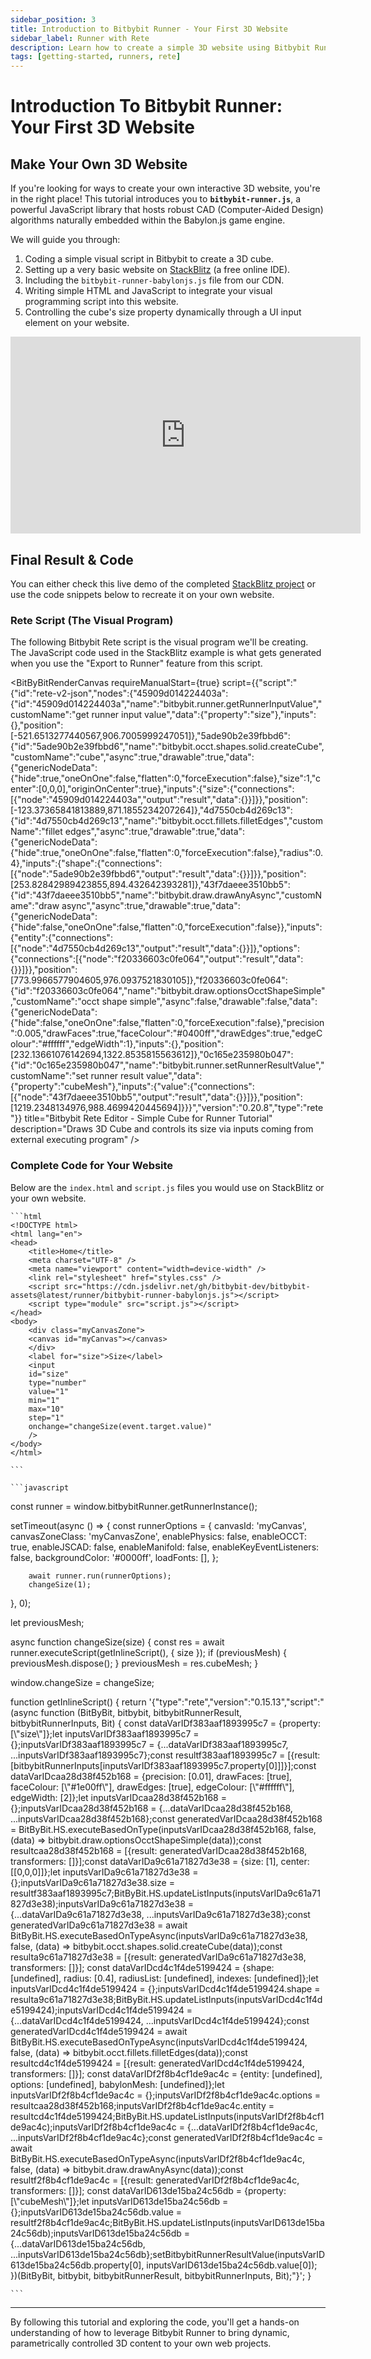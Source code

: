 ```yaml
---
sidebar_position: 3
title: Introduction to Bitbybit Runner - Your First 3D Website
sidebar_label: Runner with Rete
description: Learn how to create a simple 3D website using Bitbybit Runner & Rete editor, controlling a 3D cube's size with a UI input on StackBlitz.
tags: [getting-started, runners, rete]
---
```



# Introduction To Bitbybit Runner: Your First 3D Website

## Make Your Own 3D Website

If you're looking for ways to create your own interactive 3D website, you're in the right place! This tutorial introduces you to **`bitbybit-runner.js`**, a powerful JavaScript library that hosts robust CAD (Computer-Aided Design) algorithms naturally embedded within the Babylon.js game engine.

We will guide you through:
1.  Coding a simple visual script in Bitbybit to create a 3D cube.
2.  Setting up a very basic website on [StackBlitz](https://stackblitz.com) (a free online IDE).
3.  Including the `bitbybit-runner-babylonjs.js` file from our CDN.
4.  Writing simple HTML and JavaScript to integrate your visual programming script into this website.
5.  Controlling the cube's size property dynamically through a UI input element on your website.

<div class="responsive-video-container">
  <iframe 
    width="560" 
    height="315" 
    src="https://www.youtube.com/embed/HtrgvYZK06w" 
    title="Introduction To Bitbybit Runner" 
    frameborder="0" 
    allow="accelerometer; autoplay; clipboard-write; encrypted-media; gyroscope; picture-in-picture; web-share" 
    allowfullscreen>
  </iframe>
</div>

## Final Result & Code

You can either check this live demo of the completed [StackBlitz project](https://stackblitz.com/edit/introduction-to-bitbybit-runner-tutorial) or use the code snippets below to recreate it on your own website.

<BitByBitRenderCanvas
  requireManualStart={true}
  iframeUrl="https://stackblitz.com/edit/introduction-to-bitbybit-runner-tutorial?embed=1&file=src%2Fmain.ts&theme=dark"
  title="StackBlitz - Bitbybit Runner With Rete"
/>

### Rete Script (The Visual Program)

The following Bitbybit Rete script is the visual program we'll be creating. The JavaScript code used in the StackBlitz example is what gets generated when you use the "Export to Runner" feature from this script.

<BitByBitRenderCanvas
  requireManualStart={true}
  script={{"script":"{\"id\":\"rete-v2-json\",\"nodes\":{\"45909d014224403a\":{\"id\":\"45909d014224403a\",\"name\":\"bitbybit.runner.getRunnerInputValue\",\"customName\":\"get runner input value\",\"data\":{\"property\":\"size\"},\"inputs\":{},\"position\":[-521.6513277440567,906.7005999247051]},\"5ade90b2e39fbbd6\":{\"id\":\"5ade90b2e39fbbd6\",\"name\":\"bitbybit.occt.shapes.solid.createCube\",\"customName\":\"cube\",\"async\":true,\"drawable\":true,\"data\":{\"genericNodeData\":{\"hide\":true,\"oneOnOne\":false,\"flatten\":0,\"forceExecution\":false},\"size\":1,\"center\":[0,0,0],\"originOnCenter\":true},\"inputs\":{\"size\":{\"connections\":[{\"node\":\"45909d014224403a\",\"output\":\"result\",\"data\":{}}]}},\"position\":[-123.37365841813889,871.1855234207264]},\"4d7550cb4d269c13\":{\"id\":\"4d7550cb4d269c13\",\"name\":\"bitbybit.occt.fillets.filletEdges\",\"customName\":\"fillet edges\",\"async\":true,\"drawable\":true,\"data\":{\"genericNodeData\":{\"hide\":true,\"oneOnOne\":false,\"flatten\":0,\"forceExecution\":false},\"radius\":0.4},\"inputs\":{\"shape\":{\"connections\":[{\"node\":\"5ade90b2e39fbbd6\",\"output\":\"result\",\"data\":{}}]}},\"position\":[253.82842989423855,894.432642393281]},\"43f7daeee3510bb5\":{\"id\":\"43f7daeee3510bb5\",\"name\":\"bitbybit.draw.drawAnyAsync\",\"customName\":\"draw async\",\"async\":true,\"drawable\":true,\"data\":{\"genericNodeData\":{\"hide\":false,\"oneOnOne\":false,\"flatten\":0,\"forceExecution\":false}},\"inputs\":{\"entity\":{\"connections\":[{\"node\":\"4d7550cb4d269c13\",\"output\":\"result\",\"data\":{}}]},\"options\":{\"connections\":[{\"node\":\"f20336603c0fe064\",\"output\":\"result\",\"data\":{}}]}},\"position\":[773.9966577904605,976.0937521830105]},\"f20336603c0fe064\":{\"id\":\"f20336603c0fe064\",\"name\":\"bitbybit.draw.optionsOcctShapeSimple\",\"customName\":\"occt shape simple\",\"async\":false,\"drawable\":false,\"data\":{\"genericNodeData\":{\"hide\":false,\"oneOnOne\":false,\"flatten\":0,\"forceExecution\":false},\"precision\":0.005,\"drawFaces\":true,\"faceColour\":\"#0400ff\",\"drawEdges\":true,\"edgeColour\":\"#ffffff\",\"edgeWidth\":1},\"inputs\":{},\"position\":[232.13661076142694,1322.8535815563612]},\"0c165e235980b047\":{\"id\":\"0c165e235980b047\",\"name\":\"bitbybit.runner.setRunnerResultValue\",\"customName\":\"set runner result value\",\"data\":{\"property\":\"cubeMesh\"},\"inputs\":{\"value\":{\"connections\":[{\"node\":\"43f7daeee3510bb5\",\"output\":\"result\",\"data\":{}}]}},\"position\":[1219.2348134976,988.4699420445694]}}}","version":"0.20.8","type":"rete"}}
  title="Bitbybit Rete Editor - Simple Cube for Runner Tutorial"
  description="Draws 3D Cube and controls its size via inputs coming from external executing program"
/>

### Complete Code for Your Website

Below are the `index.html` and `script.js` files you would use on StackBlitz or your own website.

<Tabs groupId="html-js-runner-example">
  <TabItem value="html" label="index.html" default>

    ```html
    <!DOCTYPE html>
    <html lang="en">
    <head>
        <title>Home</title>
        <meta charset="UTF-8" />
        <meta name="viewport" content="width=device-width" />
        <link rel="stylesheet" href="styles.css" />
        <script src="https://cdn.jsdelivr.net/gh/bitbybit-dev/bitbybit-assets@latest/runner/bitbybit-runner-babylonjs.js"></script>
        <script type="module" src="script.js"></script>
    </head>
    <body>
        <div class="myCanvasZone">
        <canvas id="myCanvas"></canvas>
        </div>
        <label for="size">Size</label>
        <input
        id="size"
        type="number"
        value="1"
        min="1"
        max="10"
        step="1"
        onchange="changeSize(event.target.value)"
        />
    </body>
    </html>

    ```
  </TabItem>
  <TabItem value="js" label="script.js">

    ```javascript
const runner = window.bitbybitRunner.getRunnerInstance();

setTimeout(async () => {
        const runnerOptions = {
            canvasId: 'myCanvas',
            canvasZoneClass: 'myCanvasZone',
            enablePhysics: false,
            enableOCCT: true,
            enableJSCAD: false,
            enableManifold: false,
            enableKeyEventListeners: false,
            backgroundColor: '#0000ff',
            loadFonts: [],
        };

        await runner.run(runnerOptions);
        changeSize(1);
}, 0);

let previousMesh;

async function changeSize(size) {
        const res = await runner.executeScript(getInlineScript(), { size });
        if (previousMesh) {
            previousMesh.dispose();
        }
        previousMesh = res.cubeMesh;
}

window.changeSize = changeSize;

function getInlineScript() {
        return '{"type":"rete","version":"0.15.13","script":"(async function (BitByBit, bitbybit, bitbybitRunnerResult, bitbybitRunnerInputs, Bit) { const dataVarIDf383aaf1893995c7 = {property: [\\"size\\"]};let inputsVarIDf383aaf1893995c7 = {};inputsVarIDf383aaf1893995c7 = {...dataVarIDf383aaf1893995c7, ...inputsVarIDf383aaf1893995c7};const resultf383aaf1893995c7 = [{result: [bitbybitRunnerInputs[inputsVarIDf383aaf1893995c7.property[0]]]}];const dataVarIDcaa28d38f452b168 = {precision: [0.01], drawFaces: [true], faceColour: [\\"#1e00ff\\"], drawEdges: [true], edgeColour: [\\"#ffffff\\"], edgeWidth: [2]};let inputsVarIDcaa28d38f452b168 = {};inputsVarIDcaa28d38f452b168 = {...dataVarIDcaa28d38f452b168, ...inputsVarIDcaa28d38f452b168};const generatedVarIDcaa28d38f452b168 = BitByBit.HS.executeBasedOnType(inputsVarIDcaa28d38f452b168, false, (data) => bitbybit.draw.optionsOcctShapeSimple(data));const resultcaa28d38f452b168 = [{result: generatedVarIDcaa28d38f452b168, transformers: []}];const dataVarIDa9c61a71827d3e38 = {size: [1], center: [[0,0,0]]};let inputsVarIDa9c61a71827d3e38 = {};inputsVarIDa9c61a71827d3e38.size = resultf383aaf1893995c7;BitByBit.HS.updateListInputs(inputsVarIDa9c61a71827d3e38);inputsVarIDa9c61a71827d3e38 = {...dataVarIDa9c61a71827d3e38, ...inputsVarIDa9c61a71827d3e38};const generatedVarIDa9c61a71827d3e38 = await BitByBit.HS.executeBasedOnTypeAsync(inputsVarIDa9c61a71827d3e38, false, (data) => bitbybit.occt.shapes.solid.createCube(data));const resulta9c61a71827d3e38 = [{result: generatedVarIDa9c61a71827d3e38, transformers: []}]; const dataVarIDcd4c1f4de5199424 = {shape: [undefined], radius: [0.4], radiusList: [undefined], indexes: [undefined]};let inputsVarIDcd4c1f4de5199424 = {};inputsVarIDcd4c1f4de5199424.shape = resulta9c61a71827d3e38;BitByBit.HS.updateListInputs(inputsVarIDcd4c1f4de5199424);inputsVarIDcd4c1f4de5199424 = {...dataVarIDcd4c1f4de5199424, ...inputsVarIDcd4c1f4de5199424};const generatedVarIDcd4c1f4de5199424 = await BitByBit.HS.executeBasedOnTypeAsync(inputsVarIDcd4c1f4de5199424, false, (data) => bitbybit.occt.fillets.filletEdges(data));const resultcd4c1f4de5199424 = [{result: generatedVarIDcd4c1f4de5199424, transformers: []}]; const dataVarIDf2f8b4cf1de9ac4c = {entity: [undefined], options: [undefined], babylonMesh: [undefined]};let inputsVarIDf2f8b4cf1de9ac4c = {};inputsVarIDf2f8b4cf1de9ac4c.options = resultcaa28d38f452b168;inputsVarIDf2f8b4cf1de9ac4c.entity = resultcd4c1f4de5199424;BitByBit.HS.updateListInputs(inputsVarIDf2f8b4cf1de9ac4c);inputsVarIDf2f8b4cf1de9ac4c = {...dataVarIDf2f8b4cf1de9ac4c, ...inputsVarIDf2f8b4cf1de9ac4c};const generatedVarIDf2f8b4cf1de9ac4c = await BitByBit.HS.executeBasedOnTypeAsync(inputsVarIDf2f8b4cf1de9ac4c, false, (data) => bitbybit.draw.drawAnyAsync(data));const resultf2f8b4cf1de9ac4c = [{result: generatedVarIDf2f8b4cf1de9ac4c, transformers: []}]; const dataVarID613de15ba24c56db = {property: [\\"cubeMesh\\"]};let inputsVarID613de15ba24c56db = {};inputsVarID613de15ba24c56db.value = resultf2f8b4cf1de9ac4c;BitByBit.HS.updateListInputs(inputsVarID613de15ba24c56db);inputsVarID613de15ba24c56db = {...dataVarID613de15ba24c56db, ...inputsVarID613de15ba24c56db};setBitbybitRunnerResultValue(inputsVarID613de15ba24c56db.property[0], inputsVarID613de15ba24c56db.value[0]);  })(BitByBit, bitbybit, bitbybitRunnerResult, bitbybitRunnerInputs, Bit);"}';
}

    ```

  </TabItem>
</Tabs>

---

By following this tutorial and exploring the code, you'll get a hands-on understanding of how to leverage Bitbybit Runner to bring dynamic, parametrically controlled 3D content to your own web projects.